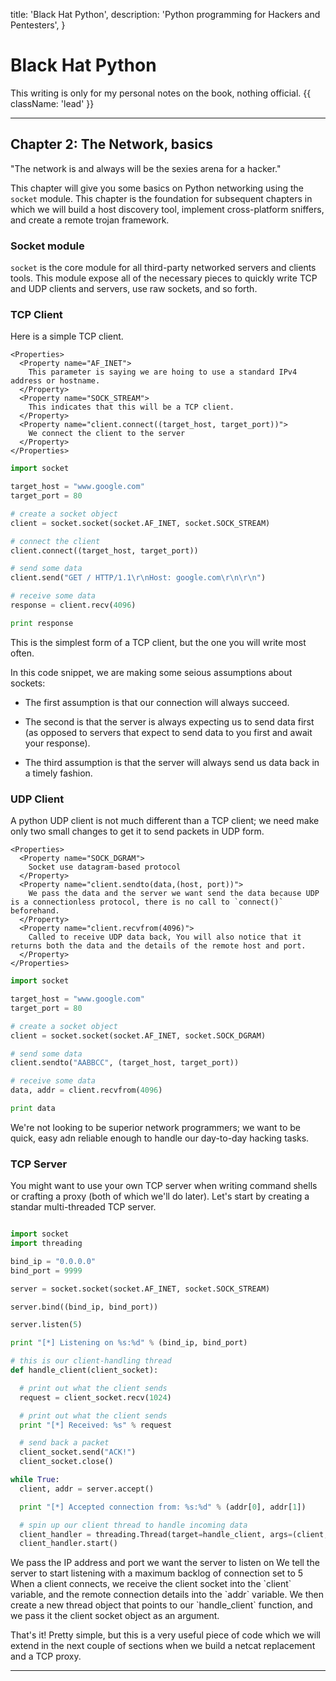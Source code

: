   title: 'Black Hat Python',
  description: 'Python programming for Hackers and Pentesters',
}

# Black Hat Python

This writing is only for my personal notes on the book, nothing official. {{ className: 'lead' }}

---

## Chapter 2: The Network, basics

"The network is and always will be the sexies arena for a hacker."

This chapter will give you some basics on Python networking using the `socket` module. This chapter is the foundation for subsequent chapters in which we will build a host discovery tool, implement cross-platform sniffers, and create a remote trojan framework.

### Socket module

`socket` is the core module for all third-party networked servers and clients tools. This module expose all of the necessary pieces to quickly write TCP and UDP clients and servers, use raw sockets, and so forth.

### TCP Client

Here is a simple TCP client.

<Row>
  <Col>

    <Properties>
      <Property name="AF_INET">
        This parameter is saying we are hoing to use a standard IPv4 address or hostname.
      </Property>
      <Property name="SOCK_STREAM">
        This indicates that this will be a TCP client.
      </Property>
      <Property name="client.connect((target_host, target_port))">
        We connect the client to the server
      </Property>
    </Properties>

  </Col>
  <Col sticky>

```python {{ title: 'Example TCP client in Python 2.7.3' }}
import socket

target_host = "www.google.com"
target_port = 80

# create a socket object
client = socket.socket(socket.AF_INET, socket.SOCK_STREAM)

# connect the client
client.connect((target_host, target_port))

# send some data
client.send("GET / HTTP/1.1\r\nHost: google.com\r\n\r\n")

# receive some data
response = client.recv(4096)

print response
```

  </Col>
</Row>

This is the simplest form of a TCP client, but the one you will write most often.

In this code snippet, we are making some seious assumptions about sockets:

- The first assumption is that our connection will always succeed.

- The second is that the server is always expecting us to send data first (as opposed to servers that expect to send data to you first and await your response).

- The third assumption is that the server will always send us data back in a timely fashion.

### UDP Client

A python UDP client is not much different than a TCP client; we need make only two small changes to get it to send packets in UDP form.

<Row>
  <Col>

    <Properties>
      <Property name="SOCK_DGRAM">
        Socket use datagram-based protocol
      </Property>
      <Property name="client.sendto(data,(host, port))">
        We pass the data and the server we want send the data because UDP is a connectionless protocol, there is no call to `connect()` beforehand.
      </Property>
      <Property name="client.recvfrom(4096)">
        Called to receive UDP data back, You will also notice that it returns both the data and the details of the remote host and port.
      </Property>
    </Properties>

  </Col>
  <Col sticky>

```python {{ title: 'Example UDP client in Python 2.7.3' }}
import socket

target_host = "www.google.com"
target_port = 80

# create a socket object
client = socket.socket(socket.AF_INET, socket.SOCK_DGRAM)

# send some data
client.sendto("AABBCC", (target_host, target_port))

# receive some data
data, addr = client.recvfrom(4096)

print data
```

  </Col>
</Row>

We're not looking to be superior network programmers; we want to be quick, easy adn reliable enough to handle our day-to-day hacking tasks.

### TCP Server

You might want to use your own TCP server when writing command shells or crafting a proxy (both of which we'll do later). Let's start by creating a standar multi-threaded TCP server.

```python {{ title: 'Example TCP server' }}

import socket
import threading

bind_ip = "0.0.0.0"
bind_port = 9999

server = socket.socket(socket.AF_INET, socket.SOCK_STREAM)

server.bind((bind_ip, bind_port))

server.listen(5)

print "[*] Listening on %s:%d" % (bind_ip, bind_port)

# this is our client-handling thread
def handle_client(client_socket):

  # print out what the client sends
  request = client_socket.recv(1024)

  # print out what the client sends
  print "[*] Received: %s" % request

  # send back a packet
  client_socket.send("ACK!")
  client_socket.close()

while True:
  client, addr = server.accept()

  print "[*] Accepted connection from: %s:%d" % (addr[0], addr[1])

  # spin up our client thread to handle incoming data
  client_handler = threading.Thread(target=handle_client, args=(client,))
  client_handler.start()

```

<Properties>
  <Property name="server.bind((bind_ip, bind_port))">
    We pass the IP address and port we want the server to listen on
  </Property>
  <Property name="server.listen(5)">
    We tell the server to start listening with a maximum backlog of connection
    set to 5
  </Property>
  <Property name="client, addr = server.accept()">
    When a client connects, we receive the client socket into the `client`
    variable, and the remote connection details into the `addr` variable.
  </Property>
  <Property name="threading.Thread(target=handle_client,args=(client,))">
    We then create a new thread object that points to our `handle_client`
    function, and we pass it the client socket object as an argument.
  </Property>
</Properties>

That's it! Pretty simple, but this is a very useful piece of code which we will extend in the next couple of sections when we build a netcat replacement and a TCP proxy.

---
